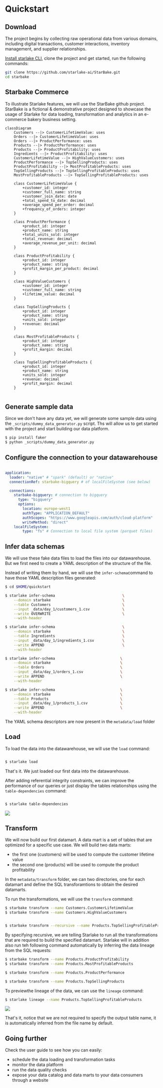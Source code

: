 
# Quickstart




## Download 


The project begins by collecting raw operational data from various domains, including digital transactions, customer interactions, inventory management,
and supplier relationships.

[Install starlake CLI](../setup/install),  clone the project and get started, run the following commands:

```bash
git clone https://github.com/starlake-ai/StarBake.git
cd starbake
```


## Starbake Commerce

To illustrate Starlake features, we will use the StarBake github project.
StarBake is a fictional & demonstrative project designed to showcase the usage of Starlake for data loading, transformation and analytics
in an e-commerce bakery business setting.




```mermaid
classDiagram
    Customers --|> CustomerLifetimeValue: uses
    Orders --|> CustomerLifetimeValue: uses
    Orders --|> ProductPerformance: uses
    Products --|> ProductPerformance: uses
    Products --|> ProductProfitability: uses
    Ingredients --|> ProductProfitability: uses
    CustomerLifetimeValue --|> HighValueCustomers: uses
    ProductPerformance --|> TopSellingProducts: uses
    ProductProfitability --|> MostProfitableProducts: uses
    TopSellingProducts --|> TopSellingProfitableProducts: uses
    MostProfitableProducts --|> TopSellingProfitableProducts: uses

    class CustomerLifetimeValue {
        +customer_id: integer
        +customer_full_name: string
        +customer_join_date: date
        +total_spend_to_date: decimal
        +average_spend_per_order: decimal
        +frequency_of_orders: integer
    }

    class ProductPerformance {
        +product_id: integer
        +product_name: string
        +total_units_sold: integer
        +total_revenue: decimal
        +average_revenue_per_unit: decimal
    }

    class ProductProfitability {
        +product_id: integer
        +product_name: string
        +profit_margin_per_product: decimal
    }

    class HighValueCustomers {
        +customer_id: integer
        +customer_full_name: string
        +lifetime_value: decimal
    }

    class TopSellingProducts {
        +product_id: integer
        +product_name: string
        +units_sold: integer
        +revenue: decimal
    }

    class MostProfitableProducts {
        +product_id: integer
        +product_name: string
        +profit_margin: decimal
    }

    class TopSellingProfitableProducts {
        +product_id: integer
        +product_name: string
        +units_sold: integer
        +revenue: decimal
        +profit_margin: decimal
    }


```

## Generate sample data
Since we don't have any data yet, we will generate some sample data using the `_scripts/dummy_data_generator.py` script.
Ths will allow us to get started with the project and start building our data platform.

```bash
$ pip install faker
$ python _scripts/dummy_data_generator.py
```


## Configure the connection to your datawarehouse

```yaml

application:
  loader: "native" # "spark" (default) or "native"
  connectionRef: starbake-bigquery # of localFileSystem (see below)

  connections:
    starbake-bigquery: # connection to bigquery
      type: "bigquery"
      options:
        location: europe-west1
        authType: "APPLICATION_DEFAULT"
        authScopes: "https://www.googleapis.com/auth/cloud-platform"
        writeMethod: "direct"
    localFileSystem:
        type: "fs" # Connection to local file system (parquet files)
```

## Infer data schemas
We will use these fake data files to load the files into our datawarehouse. But we first need to create a YAML description of the structure of the file.

Instead of writing them by hand, we will use the `infer-schema`command to have those YAML description files generated:

```bash
$ cd $HOME/quickstart

$ starlake infer-schema                               \
    --domain starbake                                 \
    --table Customers                                 \
    --input _data/day_1/customers_1.csv               \
    --write OVERWRITE                                 \
    --with-header

$ starlake infer-schema                               \
    --domain starbake                                 \
    --table Ingredients                               \
    --input _data/day_1/ingredients_1.csv             \
    --write APPEND                                    \
    --with-header

$ starlake infer-schema                              \
    --domain starbake                                \
    --table Orders                                   \
    --input _data/day_1/orders_1.csv                 \
    --write APPEND                                   \
    --with-header

$ starlake infer-schema                              \
    --domain starbake                                \
    --table Products                                 \
    --input _data/day_1/products_1.csv               \
    --write APPEND                                   \
    --with-header

```

The YAML schema descriptors are now present in the `metadata/load` folder

## Load

To load the data into the datawarehouse, we will use the `load` command:

```bash

$ starlake load

```

That's it. We just loaded our first data into the datawarehouse.

After adding referential integrity constraints, we can improve the performance of our queries or just display 
the tables relationships using the `table-dependencies` command:

```bash

$ starlake table-dependencies

```

![](/img/quickstart/starbake-constraints.png)


## Transform

We will now build our first datamart. A data mart is a set of tables that are optimized for a specific use case.
We will build two data marts:
- the first one (customers) will be used to compute the customer lifetime value
- the second one (products) will be used to compute the product profitability

In the `metadata/transform` folder, we can two directories, one for each datamart and define the SQL transforamtions to obtain the desired datamarts.



To run the transformations, we will use the `transform` command:

```bash
$ starbake transform --name Customers.CustomerLifetimeValue 
$ starbake transform --name Customers.HighValueCustomers 


$ starbake transform --recursive --name Products.TopSellingProfitableProducts 

```

By specifying recursive, we are telling Starlake to run all the transformations that are required to build the specified datamart.
Starlake will in addition also run teh following command automatically by inferring the data lineage from the SQL requests:

```bash
$ starbake transform --name Products.ProductProfitability 
$ starbake transform --name Products.MostProfitableProducts 

$ starbake transform --name Products.ProductPerformance 

$ starbake transform --name Products.TopSellingProducts 
```



To previewthe lineage of the data, we can use the `lineage` command:

```bash
$ starlake lineage --name Products.TopSellingProfitableProducts
```

![](/img/quickstart/starbake-tasks-deps.png)


That's it, notice that we are not required to specify the output table name, it is automatically inferred from the file name by default.


## Going further
Check the user guide to see how you can easily:
- schedule the data loading and transformation tasks
- monitor the data platform
- run the data quality checks
- expose your data catalog and data marts to your data consumers through a website
